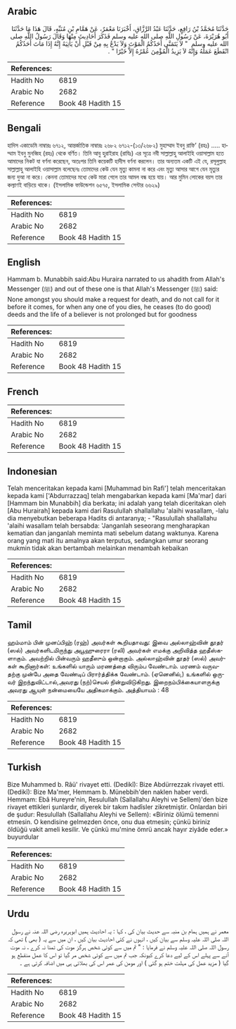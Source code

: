 ## Arabic


<div dir="rtl" lang="ar" style={{fontSize:'larger',backgroundColor:'#f8f9fa',padding:20}}>
حَدَّثَنَا مُحَمَّدُ بْنُ رَافِعٍ، حَدَّثَنَا عَبْدُ الرَّزَّاقِ، أَخْبَرَنَا مَعْمَرٌ، عَنْ هَمَّامِ بْنِ مُنَبِّهٍ، قَالَ هَذَا مَا حَدَّثَنَا أَبُو هُرَيْرَةَ، عَنْ رَسُولِ اللَّهِ صلى الله عليه وسلم فَذَكَرَ أَحَادِيثَ مِنْهَا وَقَالَ رَسُولُ اللَّهِ صلى الله عليه وسلم ‏ "‏ لاَ يَتَمَنَّى أَحَدُكُمُ الْمَوْتَ وَلاَ يَدْعُ بِهِ مِنْ قَبْلِ أَنْ يَأْتِيَهُ إِنَّهُ إِذَا مَاتَ أَحَدُكُمُ انْقَطَعَ عَمَلُهُ وَإِنَّهُ لاَ يَزِيدُ الْمُؤْمِنَ عُمْرُهُ إِلاَّ خَيْرًا ‏"‏ ‏.‏
</div>
<div style={{backgroundColor:'#f8f9fa',padding:20, marginBottom: 10}}><table> <thead> <tr> <th>References:</th> <th></th> </tr> </thead> <tbody><tr><td>Hadith No</td><td>6819</td></tr><tr><td>Arabic No</td><td>2682</td></tr><tr><td>Reference</td><td>Book 48 Hadith 15</td></tr></tbody></table></div>

## Bengali


<div dir="ltr" lang="bn" style={{fontSize:'larger',backgroundColor:'#f8f9fa',padding:20}}>
হাদিস একাডেমি নাম্বারঃ ৬৭১২, আন্তর্জাতিক নাম্বারঃ ২৬৮২ ৬৭১২-(১৩/২৬৮২) মুহাম্মাদ ইবনু রাফি’ (রহঃ) ..... হাম্মাম ইবনু মুনব্বিহ (রহঃ) থেকে বর্ণিত। তিনি আবু হুরাইরাহ (রাযিঃ) এর সূত্রে নবী সাল্লাল্লাহু আলাইহি ওয়াসাল্লাম হতে আমাদের নিকট যা বর্ণনা করেছেন, অতঃপর তিনি কয়েকটি হাদীস বর্ণনা করলেন। তার অন্যতম একটি এই যে, রসূলুল্লাহ সাল্লাল্লাহু আলাইহি ওয়াসাল্লাম বলেছেনঃ তোমাদের কেউ যেন মৃত্যু কামনা না করে এবং মৃত্যু আসার আগে যেন মৃত্যুর জন্য দুআ না করে। কেননা তোমাদের মধ্যে কেউ মারা গেলে তার আমল বন্ধ হয়ে যায়। আর মুমিন লোকের বয়স তার কল্যাণই বাড়িয়ে থাকে। (ইসলামিক ফাউন্ডেশন ৬৫৭৫, ইসলামিক সেন্টার ৬৬২৯)
</div>
<div style={{backgroundColor:'#f8f9fa',padding:20, marginBottom: 10}}><table> <thead> <tr> <th>References:</th> <th></th> </tr> </thead> <tbody><tr><td>Hadith No</td><td>6819</td></tr><tr><td>Arabic No</td><td>2682</td></tr><tr><td>Reference</td><td>Book 48 Hadith 15</td></tr></tbody></table></div>

## English


<div dir="ltr" lang="en" style={{fontSize:'larger',backgroundColor:'#f8f9fa',padding:20}}>
Hammam b. Munabbih said:Abu Huraira narrated to us ahadith from Allah's Messenger (ﷺ) and out of these one is that Allah's Messenger (ﷺ) said: None amongst you should make a request for death, and do not call for it before it comes, for when any one of you dies, he ceases (to do good) deeds and the life of a believer is not prolonged but for goodness
</div>
<div style={{backgroundColor:'#f8f9fa',padding:20, marginBottom: 10}}><table> <thead> <tr> <th>References:</th> <th></th> </tr> </thead> <tbody><tr><td>Hadith No</td><td>6819</td></tr><tr><td>Arabic No</td><td>2682</td></tr><tr><td>Reference</td><td>Book 48 Hadith 15</td></tr></tbody></table></div>

## French


<div dir="ltr" lang="fr" style={{fontSize:'larger',backgroundColor:'#f8f9fa',padding:20}}>

</div>
<div style={{backgroundColor:'#f8f9fa',padding:20, marginBottom: 10}}><table> <thead> <tr> <th>References:</th> <th></th> </tr> </thead> <tbody><tr><td>Hadith No</td><td>6819</td></tr><tr><td>Arabic No</td><td>2682</td></tr><tr><td>Reference</td><td>Book 48 Hadith 15</td></tr></tbody></table></div>

## Indonesian


<div dir="ltr" lang="id" style={{fontSize:'larger',backgroundColor:'#f8f9fa',padding:20}}>
Telah menceritakan kepada kami [Muhammad bin Rafi'] telah menceritakan kepada kami ['Abdurrazzaq] telah mengabarkan kepada kami [Ma'mar] dari [Hammam bin Munabbih] dia berkata; ini adalah yang telah diceritakan oleh [Abu Hurairah] kepada kami dari Rasulullah shallallahu 'alaihi wasallam, -lalu dia menyebutkan beberapa Hadits di antaranya; - "Rasulullah shallallahu 'alaihi wasallam telah bersabda: 'Janganlah seseorang mengharapkan kematian dan janganlah meminta mati sebelum datang waktunya. Karena orang yang mati itu amalnya akan terputus, sedangkan umur seorang mukmin tidak akan bertambah melainkan menambah kebaikan
</div>
<div style={{backgroundColor:'#f8f9fa',padding:20, marginBottom: 10}}><table> <thead> <tr> <th>References:</th> <th></th> </tr> </thead> <tbody><tr><td>Hadith No</td><td>6819</td></tr><tr><td>Arabic No</td><td>2682</td></tr><tr><td>Reference</td><td>Book 48 Hadith 15</td></tr></tbody></table></div>

## Tamil


<div dir="ltr" lang="ta" style={{fontSize:'larger',backgroundColor:'#f8f9fa',padding:20}}>
ஹம்மாம் பின் முனப்பிஹ் (ரஹ்) அவர்கள் கூறியதாவது: இவை அல்லாஹ்வின் தூதர் (ஸல்) அவர்களிடமிருந்து அபூஹுரைரா (ரலி) அவர்கள் எமக்கு அறிவித்த ஹதீஸ்களாகும். அவற்றில் பின்வரும் ஹதீஸும் ஒன்றாகும். அல்லாஹ்வின் தூதர் (ஸல்) அவர்கள் கூறினார்கள்: உங்களில் யாரும் மரணத்தை விரும்ப வேண்டாம். மரணம் வருவதற்கு முன்பே அதை வேண்டிப் பிரார்த்திக்க வேண்டாம். (ஏனெனில்,) உங்களில் ஒருவர் இறந்துவிட்டால்,அவரது (நற்)செயல் நின்றுவிடுகிறது. இறைநம்பிக்கையாளருக்கு அவரது ஆயுள் நன்மையையே அதிகமாக்கும். அத்தியாயம் : 48
</div>
<div style={{backgroundColor:'#f8f9fa',padding:20, marginBottom: 10}}><table> <thead> <tr> <th>References:</th> <th></th> </tr> </thead> <tbody><tr><td>Hadith No</td><td>6819</td></tr><tr><td>Arabic No</td><td>2682</td></tr><tr><td>Reference</td><td>Book 48 Hadith 15</td></tr></tbody></table></div>

## Turkish


<div dir="ltr" lang="tr" style={{fontSize:'larger',backgroundColor:'#f8f9fa',padding:20}}>
Bize Muhammed b. Râü' rivayet etti. (Dedikî): Bize Abdürrezzak rivayet etti. (Dedikî): Bize Ma'mer, Hemmam b. Münebbih'den naklen haber verdi. Hemmam: Ebâ Hureyre'nin, Resulullah (Sallallahu Aleyhi ve Sellem)'den bize rivayet ettikleri şunlardır, diyerek bir takım hadîsler zikretmiştir. Onlardan biri de şudur: Resulullah (Sallallahu Aleyhi ve Sellem): «Biriniz ölümü temenni etmesin. O kendisine gelmezden önce, onu dua etmesin; çünkü biriniz öldüğü vakit ameli kesilir. Ve çünkü mu'mine ömrü ancak hayır ziyâde eder.» buyurdular
</div>
<div style={{backgroundColor:'#f8f9fa',padding:20, marginBottom: 10}}><table> <thead> <tr> <th>References:</th> <th></th> </tr> </thead> <tbody><tr><td>Hadith No</td><td>6819</td></tr><tr><td>Arabic No</td><td>2682</td></tr><tr><td>Reference</td><td>Book 48 Hadith 15</td></tr></tbody></table></div>

## Urdu


<div dir="rtl" lang="ur" style={{fontSize:'larger',backgroundColor:'#f8f9fa',padding:20}}>
معمر نے ہمیں ہمام بن منبہ سے حدیث بیان کی ، کہا : یہ احادیث ہمیں ابوہریرہ رضی اللہ عنہ نے رسول اللہ صلی اللہ علیہ وسلم سے بیان کیں ، انہوں نے کئی احادیث بیان کیں ، ان میں سے یہ ( بھی ) تھی کہ رسول اللہ صلی اللہ علیہ وسلم نے فرمایا : " تم میں سے کوئی شخص ہرگز موت کی تمنا نہ کرے ، نہ موت آنے سے پہلے اس کے لیے دعا کرے کیونکہ جب تم میں سے کوئی شخص مر گیا تو اس کا عمل منقطع ہو گیا ( مزید عمل کی مہلت ختم ہو گئی ) اور مومن کی عمر اس کی بھلائی ہی میں اضافہ کرتی ہے ۔
</div>
<div style={{backgroundColor:'#f8f9fa',padding:20, marginBottom: 10}}><table> <thead> <tr> <th>References:</th> <th></th> </tr> </thead> <tbody><tr><td>Hadith No</td><td>6819</td></tr><tr><td>Arabic No</td><td>2682</td></tr><tr><td>Reference</td><td>Book 48 Hadith 15</td></tr></tbody></table></div>